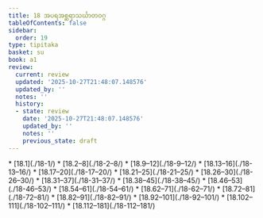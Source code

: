 ```yaml
---
title: 18 အပရအစ္ဆရာသင်္ဃာတဝဂ္ဂ
tableOfContents: false
sidebar:
  order: 19
type: tipitaka
basket: su
book: a1
review:
  current: review
  updated: '2025-10-27T21:48:07.148576'
  updated_by: ''
  notes: ''
  history:
  - state: review
    date: '2025-10-27T21:48:07.148576'
    updated_by: ''
    notes: ''
    previous_state: draft
---
```



<ReviewStatus review={frontmatter.review} showDetails={true} />

<HypothesisAnnotation frontmatter={frontmatter} />

<DynamicBreadcrumb />



<TableOfContents book="a1" section="18">
* [18.1](./18-1/)
* [18.2–8](./18-2–8/)
* [18.9–12](./18-9–12/)
* [18.13–16](./18-13–16/)
* [18.17–20](./18-17–20/)
* [18.21–25](./18-21–25/)
* [18.26–30](./18-26–30/)
* [18.31–37](./18-31–37/)
* [18.38–45](./18-38–45/)
* [18.46–53](./18-46–53/)
* [18.54–61](./18-54–61/)
* [18.62–71](./18-62–71/)
* [18.72–81](./18-72–81/)
* [18.82–91](./18-82–91/)
* [18.92–101](./18-92–101/)
* [18.102–111](./18-102–111/)
* [18.112–181](./18-112–181/)
</TableOfContents>